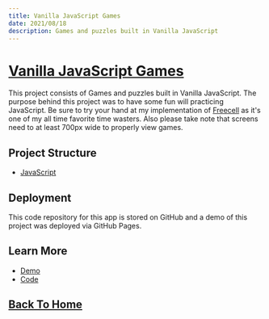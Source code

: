 ```yaml
---
title: Vanilla JavaScript Games
date: 2021/08/18
description: Games and puzzles built in Vanilla JavaScript
---
```


# [Vanilla JavaScript Games](https://theogainey.github.io/vanillaJSgames/index.html)

This project consists of Games and puzzles built in Vanilla JavaScript. The purpose behind this project was to have some fun will practicing JavaScript. Be sure to try your hand at my implementation of [Freecell](https://theogainey.github.io/vanillaJSgames/index.html) as it's one of my all time favorite time wasters. Also please take note that screens need to at least 700px wide to properly view games.



## Project Structure
- [JavaScript](https://developer.mozilla.org/en-US/docs/Web/JavaScript)

## Deployment
This code repository for this app is stored on GitHub and a demo of this project was deployed via GitHub Pages.


## Learn More

- [Demo](https://theogainey.github.io/vanillaJSgames/index.html)
- [Code](https://github.com/theogainey/vanillaJSgames)


## [Back To Home](/)
